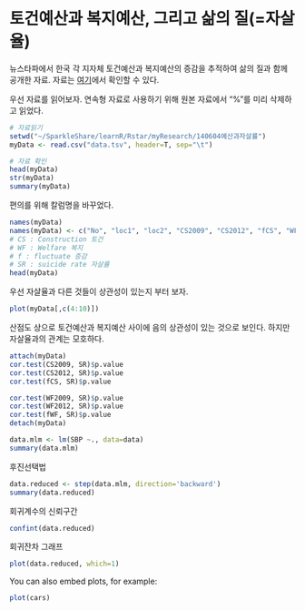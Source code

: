 토건예산과 복지예산, 그리고 삶의 질(=자살율)
=======================================================

뉴스타파에서 한국 각 지자체 토건예산과 복지예산의 증감을 추적하여 삶의 질과 함께 공개한 자료. 
자료는 [여기](http://newstapa.com/news/201411935)에서 확인할 수 있다. 

우선 자료를 읽어보자. 연속형 자료로 사용하기 위해 원본 자료에서 "%"를 미리 삭제하고 읽었다. 

```r
# 자료읽기
setwd("~/SparkleShare/learnR/Rstar/myResearch/140604예산과자살률")
myData <- read.csv("data.tsv", header=T, sep="\t")

# 자료 확인
head(myData)
str(myData)
summary(myData)
```

편의를 위해 칼럼명을 바꾸었다. 
```r
names(myData)
names(myData) <- c("No", "loc1", "loc2", "CS2009", "CS2012", "fCS", "WF2009", "WF2012", "fWF", "SR")
# CS : Construction 토건
# WF : Welfare 복지
# f : fluctuate 증감
# SR : suicide rate 자살률
head(myData)
```

우선 자살율과 다른 것들이 상관성이 있는지 부터 보자.
```r
plot(myData[,c(4:10)])
```

산점도 상으로 토건예산과 복지예산 사이에 음의 상관성이 있는 것으로 보인다. 하지만 자살율과의 관계는 모호하다. 

```r
attach(myData)
cor.test(CS2009, SR)$p.value
cor.test(CS2012, SR)$p.value
cor.test(fCS, SR)$p.value

cor.test(WF2009, SR)$p.value
cor.test(WF2012, SR)$p.value
cor.test(fWF, SR)$p.value
detach(myData)
```

```r
data.mlm <- lm(SBP ~., data=data)
summary(data.mlm)
```

후진선택법
```r
data.reduced <- step(data.mlm, direction='backward')
summary(data.reduced)
```

회귀계수의 신뢰구간
```r
confint(data.reduced)
```

회귀잔차 그래프
```r
plot(data.reduced, which=1)
```
You can also embed plots, for example:

```r
plot(cars)
```

